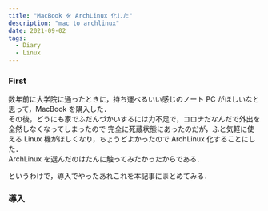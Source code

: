 ```yaml
---
title: "MacBook を ArchLinux 化した"
description: "mac to archlinux"
date: 2021-09-02
tags:
  - Diary
  - Linux
---
```


### First

数年前に大学院に通ったときに，持ち運べるいい感じのノート PC がほしいなと思って，MacBook を購入した．  
その後，どうにも家でふだんづかいするには力不足で，コロナだなんだで外出を全然しなくなってしまったので
完全に死蔵状態にあったのだが，ふと気軽に使える Linux 機がほしくなり，ちょうどよかったので ArchLinux 化することにした．  
ArchLinux を選んだのはたんに触ってみたかったからである．

というわけで，導入でやったあれこれを本記事にまとめてみる．

### 導入

